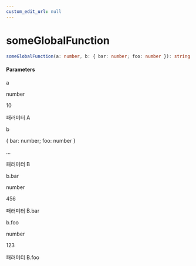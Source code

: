 ```yaml
---
custom_edit_url: null
---
```


# someGlobalFunction

```ts
someGlobalFunction(a: number, b: { bar: number; foo: number }): string
```

<h4>Parameters</h4>

<div className="doc-param">

<div className="doc-param-header">

<span className="doc-name">a</span>

<div className="doc-type">

number

</div>

<div className="doc-default" title="Default Value">

10

</div>

</div>

<div className="doc-desc">

패러미터 A

</div>

</div>

<div className="doc-param">

<div className="doc-param-header">

<span className="doc-name">b</span>

<div className="doc-type">

{&nbsp;bar:&nbsp;number;&nbsp;foo:&nbsp;number&nbsp;}

</div>

<div className="doc-default" title="Default Value">

...

</div>

</div>

<div className="doc-desc">

패러미터 B

</div>

<div className="doc-sub-param">

<span className="doc-name">b.bar</span>

<div className="doc-type">

number

</div>

<div className="doc-default" title="Default Value">

456

</div>

<div className="doc-desc">

패러미터 B.bar

</div>

</div>

<div className="doc-sub-param">

<span className="doc-name">b.foo</span>

<div className="doc-type">

number

</div>

<div className="doc-default" title="Default Value">

123

</div>

<div className="doc-desc">

패러미터 B.foo

</div>

</div>

</div>